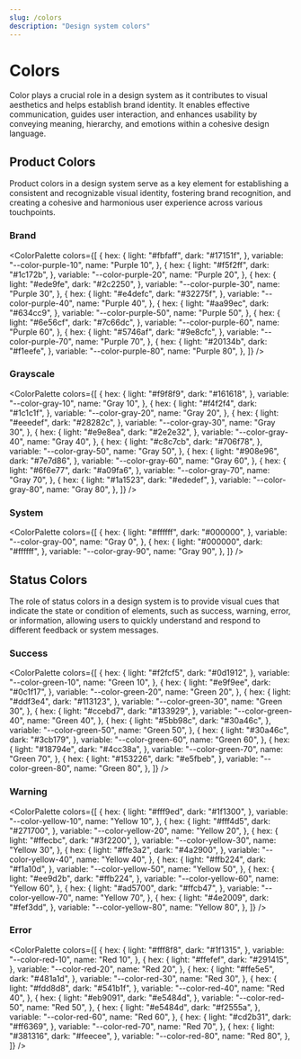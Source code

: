 ```yaml
---
slug: /colors
description: "Design system colors"
---
```


# Colors

Color plays a crucial role in a design system as it contributes to visual
aesthetics and helps establish brand identity. It enables effective
communication, guides user interaction, and enhances usability by conveying
meaning, hierarchy, and emotions within a cohesive design language.

<ColorPaletteThemeSwitcher />

## Product Colors

Product colors in a design system serve as a key element for establishing a
consistent and recognizable visual identity, fostering brand recognition, and
creating a cohesive and harmonious user experience across various touchpoints.

### Brand

<ColorPalette
  colors={[
    {
      hex: {
        light: "#fbfaff",
        dark: "#17151f",
      },
      variable: "--color-purple-10",
      name: "Purple 10",
    },
    {
      hex: {
        light: "#f5f2ff",
        dark: "#1c172b",
      },
      variable: "--color-purple-20",
      name: "Purple 20",
    },
    {
      hex: {
        light: "#ede9fe",
        dark: "#2c2250",
      },
      variable: "--color-purple-30",
      name: "Purple 30",
    },
    {
      hex: {
        light: "#e4defc",
        dark: "#32275f",
      },
      variable: "--color-purple-40",
      name: "Purple 40",
    },
    {
      hex: {
        light: "#aa99ec",
        dark: "#634cc9",
      },
      variable: "--color-purple-50",
      name: "Purple 50",
    },
    {
      hex: {
        light: "#6e56cf",
        dark: "#7c66dc",
      },
      variable: "--color-purple-60",
      name: "Purple 60",
    },
    {
      hex: {
        light: "#5746af",
        dark: "#9e8cfc",
      },
      variable: "--color-purple-70",
      name: "Purple 70",
    },
    {
      hex: {
        light: "#20134b",
        dark: "#f1eefe",
      },
      variable: "--color-purple-80",
      name: "Purple 80",
    },
  ]}
/>

### Grayscale

<ColorPalette
  colors={[
    {
      hex: {
        light: "#f9f8f9",
        dark: "#161618",
      },
      variable: "--color-gray-10",
      name: "Gray 10",
    },
    {
      hex: {
        light: "#f4f2f4",
        dark: "#1c1c1f",
      },
      variable: "--color-gray-20",
      name: "Gray 20",
    },
    {
      hex: {
        light: "#eeedef",
        dark: "#28282c",
      },
      variable: "--color-gray-30",
      name: "Gray 30",
    },
    {
      hex: {
        light: "#e9e8ea",
        dark: "#2e2e32",
      },
      variable: "--color-gray-40",
      name: "Gray 40",
    },
    {
      hex: {
        light: "#c8c7cb",
        dark: "#706f78",
      },
      variable: "--color-gray-50",
      name: "Gray 50",
    },
    {
      hex: {
        light: "#908e96",
        dark: "#7e7d86",
      },
      variable: "--color-gray-60",
      name: "Gray 60",
    },
    {
      hex: {
        light: "#6f6e77",
        dark: "#a09fa6",
      },
      variable: "--color-gray-70",
      name: "Gray 70",
    },
    {
      hex: {
        light: "#1a1523",
        dark: "#ededef",
      },
      variable: "--color-gray-80",
      name: "Gray 80",
    },
  ]}
/>

### System

<ColorPalette
  colors={[
    {
      hex: {
        light: "#ffffff",
        dark: "#000000",
      },
      variable: "--color-gray-00",
      name: "Gray 0",
    },
    {
      hex: {
        light: "#000000",
        dark: "#ffffff",
      },
      variable: "--color-gray-90",
      name: "Gray 90",
    },
  ]}
/>

## Status Colors

The role of status colors in a design system is to provide visual cues that
indicate the state or condition of elements, such as success, warning, error, or
information, allowing users to quickly understand and respond to different
feedback or system messages.

### Success

<ColorPalette
  colors={[
    {
      hex: {
        light: "#f2fcf5",
        dark: "#0d1912",
      },
      variable: "--color-green-10",
      name: "Green 10",
    },
    {
      hex: {
        light: "#e9f9ee",
        dark: "#0c1f17",
      },
      variable: "--color-green-20",
      name: "Green 20",
    },
    {
      hex: {
        light: "#ddf3e4",
        dark: "#113123",
      },
      variable: "--color-green-30",
      name: "Green 30",
    },
    {
      hex: {
        light: "#ccebd7",
        dark: "#133929",
      },
      variable: "--color-green-40",
      name: "Green 40",
    },
    {
      hex: {
        light: "#5bb98c",
        dark: "#30a46c",
      },
      variable: "--color-green-50",
      name: "Green 50",
    },
    {
      hex: {
        light: "#30a46c",
        dark: "#3cb179",
      },
      variable: "--color-green-60",
      name: "Green 60",
    },
    {
      hex: {
        light: "#18794e",
        dark: "#4cc38a",
      },
      variable: "--color-green-70",
      name: "Green 70",
    },
    {
      hex: {
        light: "#153226",
        dark: "#e5fbeb",
      },
      variable: "--color-green-80",
      name: "Green 80",
    },
  ]}
/>

### Warning

<ColorPalette
  colors={[
    {
      hex: {
        light: "#fff9ed",
        dark: "#1f1300",
      },
      variable: "--color-yellow-10",
      name: "Yellow 10",
    },
    {
      hex: {
        light: "#fff4d5",
        dark: "#271700",
      },
      variable: "--color-yellow-20",
      name: "Yellow 20",
    },
    {
      hex: {
        light: "#ffecbc",
        dark: "#3f2200",
      },
      variable: "--color-yellow-30",
      name: "Yellow 30",
    },
    {
      hex: {
        light: "#ffe3a2",
        dark: "#4a2900",
      },
      variable: "--color-yellow-40",
      name: "Yellow 40",
    },
    {
      hex: {
        light: "#ffb224",
        dark: "#f1a10d",
      },
      variable: "--color-yellow-50",
      name: "Yellow 50",
    },
    {
      hex: {
        light: "#ee9d2b",
        dark: "#ffb224",
      },
      variable: "--color-yellow-60",
      name: "Yellow 60",
    },
    {
      hex: {
        light: "#ad5700",
        dark: "#ffcb47",
      },
      variable: "--color-yellow-70",
      name: "Yellow 70",
    },
    {
      hex: {
        light: "#4e2009",
        dark: "#fef3dd",
      },
      variable: "--color-yellow-80",
      name: "Yellow 80",
    },
  ]}
/>

### Error

<ColorPalette
  colors={[
    {
      hex: {
        light: "#fff8f8",
        dark: "#1f1315",
      },
      variable: "--color-red-10",
      name: "Red 10",
    },
    {
      hex: {
        light: "#ffefef",
        dark: "#291415",
      },
      variable: "--color-red-20",
      name: "Red 20",
    },
    {
      hex: {
        light: "#ffe5e5",
        dark: "#481a1d",
      },
      variable: "--color-red-30",
      name: "Red 30",
    },
    {
      hex: {
        light: "#fdd8d8",
        dark: "#541b1f",
      },
      variable: "--color-red-40",
      name: "Red 40",
    },
    {
      hex: {
        light: "#eb9091",
        dark: "#e5484d",
      },
      variable: "--color-red-50",
      name: "Red 50",
    },
    {
      hex: {
        light: "#e5484d",
        dark: "#f2555a",
      },
      variable: "--color-red-60",
      name: "Red 60",
    },
    {
      hex: {
        light: "#cd2b31",
        dark: "#ff6369",
      },
      variable: "--color-red-70",
      name: "Red 70",
    },
    {
      hex: {
        light: "#381316",
        dark: "#feecee",
      },
      variable: "--color-red-80",
      name: "Red 80",
    },
  ]}
/>
